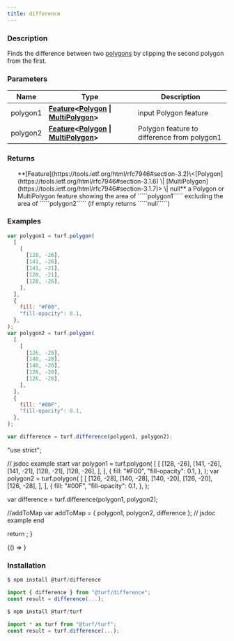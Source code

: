 ```yaml
---
title: difference
---
```



### Description

Finds the difference between two [polygons](https://tools.ietf.org/html/rfc7946#section-3.1.6) by clipping the second polygon from the first.

### Parameters

| Name     | Type                                                                                                                                                                                               | Description                                 |
| -------- | -------------------------------------------------------------------------------------------------------------------------------------------------------------------------------------------------- | ------------------------------------------- |
| polygon1 | **[Feature](https://tools.ietf.org/html/rfc7946#section-3.2)\<[Polygon](https://tools.ietf.org/html/rfc7946#section-3.1.6) \| [MultiPolygon](https://tools.ietf.org/html/rfc7946#section-3.1.7)>** | input Polygon feature                       |
| polygon2 | **[Feature](https://tools.ietf.org/html/rfc7946#section-3.2)\<[Polygon](https://tools.ietf.org/html/rfc7946#section-3.1.6) \| [MultiPolygon](https://tools.ietf.org/html/rfc7946#section-3.1.7)>** | Polygon feature to difference from polygon1 |

### Returns

<ul>
  **[Feature](https://tools.ietf.org/html/rfc7946#section-3.2)\<[Polygon](https://tools.ietf.org/html/rfc7946#section-3.1.6) \| [MultiPolygon](https://tools.ietf.org/html/rfc7946#section-3.1.7)> \| null** a Polygon or MultiPolygon feature showing the area of `````polygon1````` excluding the area of `````polygon2````` (if empty returns `````null`````)

</ul>

### Examples

```javascript
var polygon1 = turf.polygon(
  [
    [
      [128, -26],
      [141, -26],
      [141, -21],
      [128, -21],
      [128, -26],
    ],
  ],
  {
    fill: "#F00",
    "fill-opacity": 0.1,
  },
);
var polygon2 = turf.polygon(
  [
    [
      [126, -28],
      [140, -28],
      [140, -20],
      [126, -20],
      [126, -28],
    ],
  ],
  {
    fill: "#00F",
    "fill-opacity": 0.1,
  },
);

var difference = turf.difference(polygon1, polygon2);
```

  "use strict";

  // jsdoc example start
  var polygon1 = turf.polygon(
    [
      [
        [128, -26],
        [141, -26],
        [141, -21],
        [128, -21],
        [128, -26],
      ],
    ],
    {
      fill: "#F00",
      "fill-opacity": 0.1,
    },
  );
  var polygon2 = turf.polygon(
    [
      [
        [126, -28],
        [140, -28],
        [140, -20],
        [126, -20],
        [126, -28],
      ],
    ],
    {
      fill: "#00F",
      "fill-opacity": 0.1,
    },
  );

  var difference = turf.difference(polygon1, polygon2);

  //addToMap
  var addToMap = { polygon1, polygon2, difference };
  // jsdoc example end

  return <ExampleMap addToMap={addToMap} />;
}

<BrowserOnly>{() => <Map0 />}</BrowserOnly>

### Installation

```javascript
$ npm install @turf/difference

import { difference } from "@turf/difference";
const result = difference(...);
```

```javascript
$ npm install @turf/turf

import * as turf from "@turf/turf";
const result = turf.difference(...);
```
